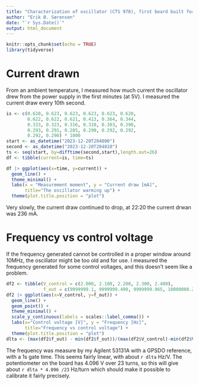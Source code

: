 ```yaml
---
title: "Characterization of oscillator (CTS 970), first board built for Einar"
author: "Erik Ø. Sørensen"
date: "`r Sys.Date()`"
output: html_document
---
```


```r
knitr::opts_chunk$set(echo = TRUE)
library(tidyverse)
```

# Current drawn

From an ambient temperature, I measured how much current the oscillator
drew from the power supply in the first minutes (at 5V). I measured
the current draw every 10th second.

```r
is <- c(0.620, 0.623, 0.623, 0.623, 0.623, 0.620, 
        0.622, 0.622, 0.621, 0.413, 0.364, 0.344,
        0.333, 0.323, 0.316, 0.310, 0.303, 0.298,
        0.293, 0.291, 0.285, 0.290, 0.292, 0.292,
        0.292, 0.290) * 1000
start <- as_datetime("2023-12-20T204800")
second <- as_datetime("2023-12-20T204810")                
ts <- seq(start, by=difftime(second,start),length.out=26)
df <- tibble(current=is, time=ts)
```

```r
df |> ggplot(aes(x=time, y=current)) +
  geom_line() +
  theme_minimal() +
  labs(x = "Measurement moment", y = "Current draw [mA]",
       title="The oscillator warming up") +
  theme(plot.title.position = "plot")
```

Very slowly, the current draw continued to drop, at 22:20 the current drwan was 236 mA.

# Frequency vs control voltage

If the frequency generated cannot be controlled in a proper window around 10MHz,
the oscillator might be too old and for use. I measured the frequency
generated for some control voltages, and this doesn't seem like a problem.

```r
df2 <- tibble(V_control = c(2.000, 2.100, 2.200, 2.300, 2.400),
              f_out = c(9999999.1, 9999999.490, 9999999.965, 10000000.246, 10000000.621))
df2 |> ggplot(aes(x=V_control, y=f_out)) +
  geom_line() +
  geom_point() + 
  theme_minimal() +
  scale_y_continuous(labels = scales::label_comma()) +
  labs(x="Control voltage [V]", y = "Frequency [Hz]", 
       title="Frequency vs control voltage") +
  theme(plot.title.position = "plot")
dlta <- (max(df2$f_out) - min(df2$f_out))/(max(df2$V_control)-min(df2$V_control))
```

The frequency was measure by my Agilent 53131A with a GPSDO reference,
with a 1s gate time. This seems fairly linear, with about
`r dlta`
Hz/V. The potentiometer on the board has 4.096 V over 23 turns, so this will
give about `r dlta * 4.096 /23` Hz/turn which should make it possible to 
calibrate it fairly precisely.

